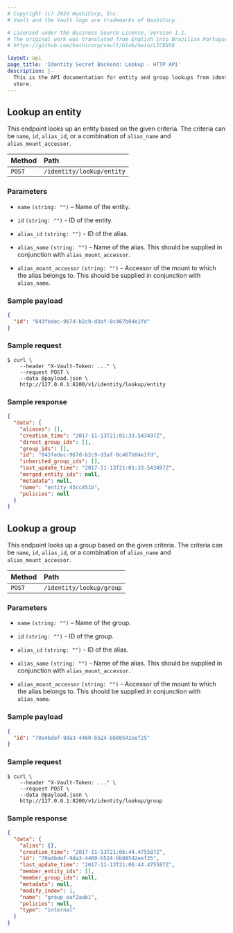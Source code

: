 ```yaml
---
# Copyright (c) 2024 HashiCorp, Inc.
# Vault and the Vault logo are trademarks of HashiCorp.

# Licensed under the Business Source License, Version 1.1.
# The original work was translated from English into Brazilian Portuguese.
# https://github.com/hashicorp/vault/blob/main/LICENSE

layout: api
page_title: 'Identity Secret Backend: Lookup - HTTP API'
description: |-
  This is the API documentation for entity and group lookups from identity
  store.
---
```


## Lookup an entity

This endpoint looks up an entity based on the given criteria. The criteria can
be `name`, `id`, `alias_id`, or a combination of `alias_name` and
`alias_mount_accessor`.

| Method | Path                      |
| :----- | :------------------------ |
| `POST` | `/identity/lookup/entity` |

### Parameters

- `name` `(string: "")` – Name of the entity.

- `id` `(string: "")` - ID of the entity.

- `alias_id` `(string: "")` - ID of the alias.

- `alias_name` `(string: "")` - Name of the alias. This should be supplied in
  conjunction with `alias_mount_accessor`.

- `alias_mount_accessor` `(string: "")` - Accessor of the mount to which the
  alias belongs to. This should be supplied in conjunction with `alias_name`.

### Sample payload

```json
{
  "id": "043fedec-967d-b2c9-d3af-0c467b04e1fd"
}
```

### Sample request

```shell-session
$ curl \
    --header "X-Vault-Token: ..." \
    --request POST \
    --data @payload.json \
    http://127.0.0.1:8200/v1/identity/lookup/entity
```

### Sample response

```json
{
  "data": {
    "aliases": [],
    "creation_time": "2017-11-13T21:01:33.543497Z",
    "direct_group_ids": [],
    "group_ids": [],
    "id": "043fedec-967d-b2c9-d3af-0c467b04e1fd",
    "inherited_group_ids": [],
    "last_update_time": "2017-11-13T21:01:33.543497Z",
    "merged_entity_ids": null,
    "metadata": null,
    "name": "entity_43cc451b",
    "policies": null
  }
}
```

## Lookup a group

This endpoint looks up a group based on the given criteria. The criteria can
be `name`, `id`, `alias_id`, or a combination of `alias_name` and
`alias_mount_accessor`.

| Method | Path                     |
| :----- | :----------------------- |
| `POST` | `/identity/lookup/group` |

### Parameters

- `name` `(string: "")` – Name of the group.

- `id` `(string: "")` - ID of the group.

- `alias_id` `(string: "")` - ID of the alias.

- `alias_name` `(string: "")` - Name of the alias. This should be supplied in
  conjunction with `alias_mount_accessor`.

- `alias_mount_accessor` `(string: "")` - Accessor of the mount to which the
  alias belongs to. This should be supplied in conjunction with `alias_name`.

### Sample payload

```json
{
  "id": "70a4bdef-9da3-4460-b524-bb08542eef25"
}
```

### Sample request

```shell-session
$ curl \
    --header "X-Vault-Token: ..." \
    --request POST \
    --data @payload.json \
    http://127.0.0.1:8200/v1/identity/lookup/group
```

### Sample response

```json
{
  "data": {
    "alias": {},
    "creation_time": "2017-11-13T21:06:44.475587Z",
    "id": "70a4bdef-9da3-4460-b524-bb08542eef25",
    "last_update_time": "2017-11-13T21:06:44.475587Z",
    "member_entity_ids": [],
    "member_group_ids": null,
    "metadata": null,
    "modify_index": 1,
    "name": "group_eaf2aab1",
    "policies": null,
    "type": "internal"
  }
}
```
